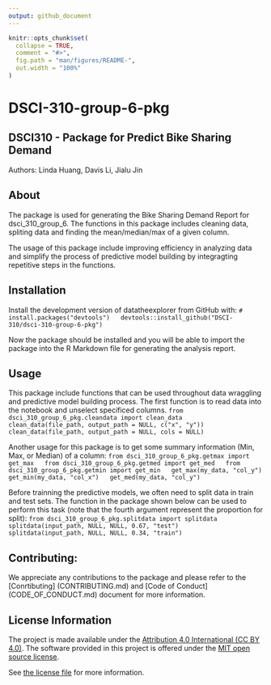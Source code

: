 ```yaml
---
output: github_document
---
```


<!-- README.md is generated from README.Rmd. Please edit that file -->

```r
knitr::opts_chunk$set(
  collapse = TRUE,
  comment = "#>",
  fig.path = "man/figures/README-",
  out.width = "100%"
)
```

# DSCI-310-group-6-pkg

## DSCI310 - Package for Predict Bike Sharing Demand
Authors: Linda Huang, Davis Li, Jialu Jin


## About
The package is used for generating the Bike Sharing Demand Report for dsci_310_group_6. The functions in this package includes cleaning data, spliting data and finding the mean/median/max of a given column.

The usage of this package include improving efficiency in analyzing data and simplify the process of predictive model building by integragting repetitive steps in the functions.


## Installation

Install the development version of datatheexplorer from GitHub with:
  ```
  # install.packages("devtools")
  devtools::install_github("DSCI-310/dsci-310-group-6-pkg")
  ```

Now the package should be installed and you will be able to import the package into the R Markdown file for generating the analysis report.


## Usage

This package include functions that can be used throughout data wraggling and predictive model building process. The first function is to read data into the notebook and unselect specificed columns.
  ```
  from dsci_310_group_6_pkg.cleandata import clean_data
  clean_data(file_path, output_path = NULL, c("x", "y"))
  clean_data(file_path, output_path = NULL, cols = NULL)
  ```
 
Another usage for this package is to get some summary information (Min, Max, or Median) of a column:
  ```
  from dsci_310_group_6_pkg.getmax import get_max
  from dsci_310_group_6_pkg.getmed import get_med
  from dsci_310_group_6_pkg.getmin import get_min
  get_max(my_data, "col_y")
  get_min(my_data, "col_x")
  get_med(my_data, "col_y")
  ```
  
Before trainning the predictive models, we often need to split data in train and test sets. The function in the package shown below can be used to perform this task (note that the fourth argument represent the proportion for split):
  ```
  from dsci_310_group_6_pkg.splitdata import splitdata
  splitdata(input_path, NULL, NULL, 0.67, "test")
  splitdata(input_path, NULL, NULL, 0.34, "train")
  ```


## Contributing:

We appreciate any contributions to the package and please refer to the [Conrtibuting] (CONTRIBUTING.md) and [Code of Conduct] (CODE_OF_CONDUCT.md) document for more information. 

## License Information

The project is made available under the [Attribution 4.0 International (CC BY 4.0)](https://creativecommons.org/licenses/by/4.0/). The software provided in this project is offered under the [MIT open source license](https://opensource.org/license/mit/). 

See [the license file](LICENSE.md) for more information.



